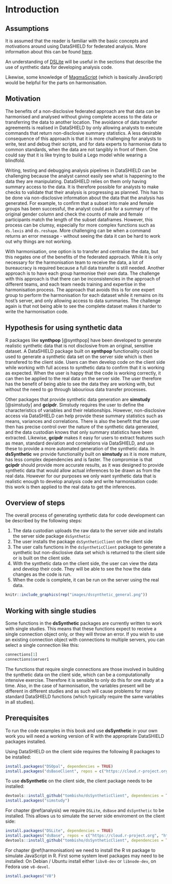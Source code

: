 # Introduction {#intro}

## Assumptions

It is assumed that the reader is familiar with the basic concepts and motivations around using DataSHIELD for federated analysis. More information about this can be found [here](https://isglobal-brge.github.io/resource_bookdown/datashield.html).

An understanding of [DSLite](https://isglobal-brge.github.io/resource_bookdown/dslite-datashield-implementation-on-local-datasets.html) will be useful in the sections that describe the use of synthetic data for developing analysis code.

Likewise, some knowledge of [MagmaScript](https://opaldoc.obiba.org/en/latest/magma-user-guide/index.html) (which is basically JavaScript) would be helpful for the parts on harmonisation.

## Motivation

The benefits of a non-disclosive federated approach are that data can be harmonised and analysed without giving complete access to the data or transferring the data to another location. The avoidance of data transfer agreements is realised in DataSHIELD by only allowing analysts to execute commands that return non-disclosive summary statistics. A less desirable consequence of this approach is that it is more challenging for analysts to write, test and debug their scripts, and for data experts to harmonise data to common standards, when the data are not tangibly in front of them. One could say that it is like trying to build a Lego model while wearing a blindfold.

Writing, testing and debugging analysis pipelines in DataSHIELD can be challenging because the analyst cannot easily see what is happening to the data they are manipulating. DataSHIELD relies on them only having summary access to the data. It is therefore possible for analysts to make checks to validate that their analysis is progressing as planned. This has to be done via non-disclosive information about the data that the analysis has generated. For example, to confirm that a subset into male and female groups has been successful, the analyst could ask for a summary of the original gender column and check the counts of male and female participants match the length of the subset dataframes. However, this process can be clumsy, especially for more complex functions such as `ds.lexis` and `ds.reshape`. More challenging can be when a command returns an error message - without seeing the data it can be hard to work out why things are not working.

With harmonisation, one option is to transfer and centralise the data, but this negates one of the benefits of the federated approach. While it is only necessary for the harmonisation team to receive the data, a lot of bureaucracy is required because a full data transfer is still needed. Another approach is to have each group harmonise their own data. The challenge with this approach is that there can be inconsistencies in the approach of different teams, and each team needs training and expertise in the harmonisation process. The approach that avoids this is for one expert group to perform the harmonisation for each dataset while it remains on its host's server, and only allowing access to data summaries. The challenge again is that not being able to see the complete dataset makes it harder to write the harmonisation code.

## Hypothesis for using synthetic data

R packages like **synthpop** [@synthpop] have been developed to generate realistic synthetic data that is not disclosive from an original, sensitive dataset. A DataSHIELD package built on **synthpop** functionality could be used to generate a synthetic data set on the server side which is then transfered to the client side. Users can then develop code on the client side while working with full access to synthetic data to confirm that it is working as expected. When the user is happy that the code is working correctly, it can then be applied to the real data on the server side. The user therefore has the benefit of being able to see the data they are working with, but without the need to go through labourious data transfer processes.

Other packages that provide synthetic data generation are **simstudy** [@simstudy] and **gcipdr**. Simstudy requires the user to define the characteristics of variables and their relationships. However, non-disclosive access via DataSHIELD can help provide these summary statistics such as means, variances and correlations. There is also the benefit that the user then has precise control over the nature of the synthetic data generated, and the data custodian knows that only summary statistics have been extracted. Likewise, **gcipdr** makes it easy for users to extract features such as mean, standard deviation and correlations via DataSHIELD, and use these to provide a more automated generation of the synthetic data. In **dsSynthetic** we provide functionality built on **simstudy** as it is more mature, has less complex dependencies and is faster. The compromise is that **gcipdr** should provide more accurate results, as it was designed to provide synthetic data that would allow actual inferences to be drawn as from the real data. However for our purposes we only want synthetic data that is realistic enough to develop analysis code and write harmonisation code: this work is then applied to the real data to get the inferences.


## Overview of steps

The overall process of generating synthetic data for code development can be described by the following steps:

1. The data custodian uploads the raw data to the server side and installs the server side package `dsSynthetic`
2. The user installs the package `dsSyntheticClient` on the client side
3. The user calls functions in the `dsSyntheticClient` package to generate a synthetic but non-disclosive data set which is returned to the client side or is built on the client side.
4. With the synthetic data on the client side, the user can view the data and develop their code. They will be able to see the how the data changes as the code is run.
5. When the code is complete, it can be run on the server using the real data.


```r
knitr::include_graphics(rep("images/dssynthetic_general.png"))

```

## Working with single studies

Some functions in the **dsSynthetic** packages are currently written to work with single studies. This means that these functions expect to receive a single connection object only, or they will throw an error. If you wish to use an existing connection object with connections to multiple servers, you can select a single connection like this:

```r
connections[1]
connections$server1
```
The functions that require single connections are those involved in building the synthetic data on the client side, which can be a computationally intensive exercise. Therefore it is sensible to only do this for one study at a time.
Also, in the case of harmonisation, the variables present will be different in different studies and as such will cause problems for many standard DataSHIELD functions (which typically require the same variables in all studies).

## Prerequisites

To run the code examples in this book and use **dsSynthetic** in your own work you will need a working version of R with the appropriate DataSHIELD packages installed.

Using DataSHIELD on the client side requires the following R packages to be installed:

```r
install.packages("DSOpal", dependencies = TRUE)
install.packages("dsBaseClient", repos = c("https://cloud.r-project.org", "https://cran.obiba.org"), dependencies = TRUE)
```

To use **dsSynthetic** on the client side, the client package needs to be installed:

```r
devtools::install_github("tombisho/dsSyntheticClient", dependencies = TRUE)
install.packages("simstudy")
```

For chapter \@ref(analysis) we require `DSLite`, `dsBase` and `dsSynthetic` to be installed. This allows us to simulate the server side enviroment on the client side:
```r
install.packages("DSLite", dependencies = TRUE)
install.packages("dsBase", repos = c("https://cloud.r-project.org", "https://cran.obiba.org"), dependencies = TRUE)
devtools::install_github("tombisho/dsSyntheticClient", dependencies = TRUE, ref = "main")
```

For chapter \@ref(harmonisation) we need to install the R `V8` package to simulate JavaScript in R. First some system level packages may need to be installed: On Debian / Ubuntu install either `libv8-dev` or `libnode-dev`, on Fedora use `v8-devel`.

```r
install.packages("V8")
```



